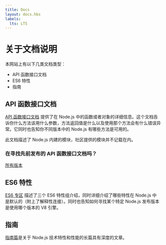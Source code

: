 ```yaml
---
title: Docs
layout: docs.hbs
labels:
  lts: LTS
---
```


# 关于文档说明

本网站上有以下几类文档类型：

- API 函数接口文档
- ES6 特性
- 指南

## API 函数接口文档

[API 函数接口文档](https://nodejs.org/api/) 提供了在 Node.js 中的函数或者对象的详细信息。这个文档告诉你什么方法该用什么参数，方法返回值是什么以及使用那个方法会有什么错误异常。它同时也告知你不同版本中的 Node.js 有哪些方法是可用的。

此文档描述了 Node.js 内建的模块，社区提供的模块并不记载在内。

<div className="highlight-box">

### 在寻找先前发布的 API 函数接口文档吗？

<NodeApiVersionLinks />

[所有版本](https://nodejs.org/docs/)

</div>

## ES6 特性

[ES6 专区](/zh-cn/docs/es6/) 描述了三个 ES6 特性组介绍，同时详细介绍了哪些特性在 Node.js 中是默认的（附上了解释性连接）。同时也告知如何寻找某个特定 Node.js 发布版本是使用哪个版本的 V8 引擎。

## 指南

[指南篇](/zh-cn/docs/guides/)是关于 Node.js 技术特性和性能的长篇具有深度的文章。
